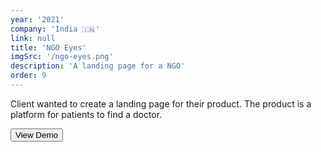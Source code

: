 ```yaml
---
year: '2021'
company: 'India 🇮🇳'
link: null
title: 'NGO Eyes'
imgSrc: '/ngo-eyes.png'
description: 'A landing page for a NGO'
order: 9
---
```



<Section title="Background">
  <p>
    Client wanted to create a landing page for their product. The product is a platform for patients
    to find a doctor.
  </p>
</Section>

<Section title="Tech Stack">
  <Stack
    stack={[
      {
        icon: 'https://cdn.jsdelivr.net/gh/devicons/devicon/icons/javascript/javascript-original.svg',
        title: 'JavaScript',
        subtitle: 'Programming Language',
        url: 'https://www.javascript.com/',
      },
      {
        icon: 'https://cdn.jsdelivr.net/gh/devicons/devicon/icons/nextjs/nextjs-original.svg',
        title: 'Next.js',
        subtitle: 'Frontend Framework',
        url: 'https://nextjs.org/',
      },
      {
        icon: 'https://cdn.jsdelivr.net/gh/devicons/devicon/icons/tailwindcss/tailwindcss-original.svg',
        title: 'Tailwind CSS',
        subtitle: 'Styling Library',
        url: 'https://tailwindcss.com/',
      },
    ]}
  />
</Section>

<Section title="Demo URL">
  <a href="https://ngo-devnazir.vercel.app/" target="_blank" rel="noopener noreferrer">
    <button class="bg-blue-500 text-white px-4 py-2 rounded-md">View Demo</button>
  </a>
</Section>
